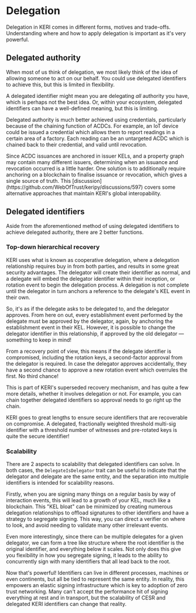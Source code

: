 
# Delegation

Delegation in KERI comes in different forms, motives and trade-offs.
Understanding where and how to apply delegation is important as it's very powerful.

## Delegated authority

When most of us think of delegation, we most likely think of the idea of allowing someone to act on our behalf.
You could use delegated identifiers to achieve this, but this is limited in flexibility.

A delegated identifier might mean you are delegating _all_ authority you have, which is perhaps not the best idea.
Or, within your ecosystem, delegated identifiers can have a well-defined meaning, but this is limiting.

Delegated authority is much better achieved using credentials, particularly because of the chaining function of ACDCs.
For example, an IoT device could be issued a credential which allows them to report readings in a certain area of a factory.
Each reading can be an untargeted ACDC which is chained back to their credential, and valid until revocation.

<Callout type="info">
  Since ACDC issuances are anchored in issuer KELs, and a property graph may contain many different issuers, determining when an issuance and revocation occurred is a little harder.
  One solution is to additionally require anchoring on a blockchain to finalise issuance or revocation, which gives a single source of truth.
  This [discussion](https://github.com/WebOfTrust/keripy/discussions/597) covers some alternative approaches that maintain KERI's global interopability.
</Callout>

## Delegated identifiers

Aside from the aforementioned method of using delegated identifiers to achieve delegated authority, there are 2 better functions.

### Top-down hierarchical recovery

KERI uses what is known as cooperative delegation, where a delegation relationship requires buy in from both parties, and results in some great security advantages.
The delegator will create their identifier as normal, and a delegate will embed the delegator identifier within their inception, or rotation event to begin the delegation process.
A delegation is not complete until the delegator in turn anchors a reference to the delegate's KEL event in their own.

So, it's as if the delegate asks to be delegated to, and the delegator approves.
From here on out, every establishment event performed by the delegate must be approved by the delegator, again, by anchoring the establishment event in their KEL.
However, it is possible to change the delegator identifier in this relationship, if approved by the old delegator — something to keep in mind!

From a recovery point of view, this means if the delegate identifier is compromised, including the rotation keys, a second-factor approval from the delegator is required.
In case the delegator approves accidentally, they have a second chance to approve a new rotation event which overrules the first.
No third chance!

This is part of KERI's superseded recovery mechanism, and has quite a few more details, whether it involves delegation or not.
For example, you can chain together delegated identifiers so approval needs to go right up the chain.

KERI goes to great lengths to ensure secure identifiers that are recoverable on compromise.
A delegated, fractionally weighted threshold multi-sig identifier with a threshold number of witnesses and pre-rotated keys is quite the secure identifier!

### Scalability

There are 2 aspects to scalability that delegated identifiers can solve.
In both cases, the `DelegateIsDelegator` trait can be useful to indicate that the delegator and delegate are the same entity, and the separation into multiple identifiers is intended for scalability reasons.

Firstly, when you are signing many things on a regular basis by way of interaction events, this will lead to a growth of your KEL, much like a blockchain.
This "KEL bloat" can be minimized by creating numerous delegation relationships to offload signatures to other identifiers and have a strategy to segregate signing.
This way, you can direct a verifier on where to look, and avoid needing to validate many other irrelevant events.

Even more interestingly, since there can be multiple delegates for a given delegator, we can form a tree like structure where the root identifier is the original identifier, and everything below it scales.
Not only does this give you flexibility in how you segregate signing, it leads to the ability to concurrently sign with many identifiers that all lead back to the root.

Now that's powerful!
Identifiers can live in different processes, machines or even continents, but all be tied to represent the same entity.
In reality, this empowers an elastic signing infrastructure which is key to adoption of zero trust networking.
Many can't accept the performance hit of signing everything at rest and in transport, but the scalability of CESR and delegated KERI identifiers can change that reality.
